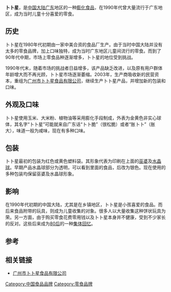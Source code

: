 {{Refimprove|time=2010-05-05}}
'''卜卜星'''，是[[中国大陆|中国大陆]][[广东|广东]]地区的一种[[膨化食品|膨化食品]]，在1990年代曾大量流行于广东地区，成为当时儿童十分喜爱的零食。

==历史==
卜卜星在1980年代初期由一家中美合资的食品厂生产。由于当时中国大陆并没有太多的零食品牌，加上口味独特，成为当时广东地区儿童间流行的零食。而到了90年代中期，市场上零食品种逐渐增多，卜卜星的地位受到挑战。

1990年代末，随着市场的挑战者日益增多，该产品缺乏改进，以及原有用户群体年龄增大而不再光顾，卜卜星市场逐渐萎缩。2003年，生产商吸收新的民营资本，重组为[[广州市卜卜星食品有限公司|广州市卜卜星食品有限公司]]，继续生产卜卜星产品，并增加新的包装和口味。

==外观及口味==
卜卜星使用玉米、大米粉、植物油等采用膨化手段制成，外表为金黄色非实心球体，其名字“卜卜星”可能就来自广东话“卜卜脆”（很松脆）或者“胀卜卜”（胀大），味道一般为咸味，现在有多种口味。

==包装==
卜卜星最初的包装为红色或黄色塑料袋。其形象代表为印刷在上面的[[巫婆|巫婆]]及[[水晶球|水晶球]]。早期产品水晶球部分为透明，可以看到里面的食品，后改为银色。现在使用的多种包装均保留巫婆及水晶球形象。

==影响==
在1990年代初期的中国大陆，尤其是在乡镇地区，卜卜星是小孩喜爱的食品。而后来食品附带的玩具，则成为儿童收集的对象。很多人以大量收集这种饼状玩具为荣。另一方面，由于购买零食花费零用钱以及卜卜星本身并不健康，受到不少家长的反对。这些后来成为[[80后|80后]]的一种[[集体回忆|集体回忆]]。

==参考==

==相关链接==
*[http://gzbbx.china.mainone.com/ 广州市卜卜星食品有限公司] {{Wayback|url=http://gzbbx.china.mainone.com/ |date=20101230041235 }}

[[Category:中国食品品牌|Category:中国食品品牌]]
[[Category:零食品牌|Category:零食品牌]]